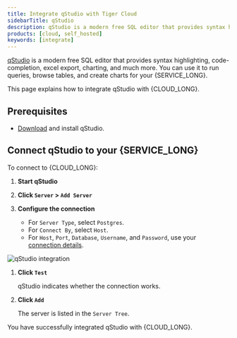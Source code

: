 ```yaml
---
title: Integrate qStudio with Tiger Cloud
sidebarTitle: qStudio
description: qStudio is a modern free SQL editor that provides syntax highlighting, code-completion, excel export, charting, and much more. Integrate qStudio with Tiger Cloud
products: [cloud, self_hosted]
keywords: [integrate]
---
```




[qStudio][qstudio] is a modern free SQL editor that provides syntax highlighting, code-completion, excel export, charting, and much more. You can use it to run queries, browse tables, and create charts for your {SERVICE_LONG}.

This page explains how to integrate qStudio with {CLOUD_LONG}.

## Prerequisites

<IntegrationPrereqs />

*   [Download][qstudio-downloads] and install qStudio.

## Connect qStudio to your {SERVICE_LONG}

To connect to {CLOUD_LONG}:

<Procedure>

1. **Start qStudio**
1. **Click `Server` > `Add Server`**
1. **Configure the connection**

    *   For `Server Type`, select `Postgres`.
    *   For `Connect By`, select `Host`.
    *   For `Host`, `Port`, `Database`, `Username`, and `Password`, use
        your [connection details][connection-info].

  ![qStudio integration](https://assets.timescale.com/docs/images/integrations-qstudio.png)

1.  **Click `Test`**

    qStudio indicates whether the connection works. 

1.  **Click `Add`**
    
    The server is listed in the `Server Tree`.

</Procedure>

You have successfully integrated qStudio with {CLOUD_LONG}.

[qstudio]: https://www.timestored.com/qstudio/
[qstudio-downloads]: https://www.timestored.com/qstudio/download
[connection-info]: /integrations/:currentVersion:/find-connection-details/
